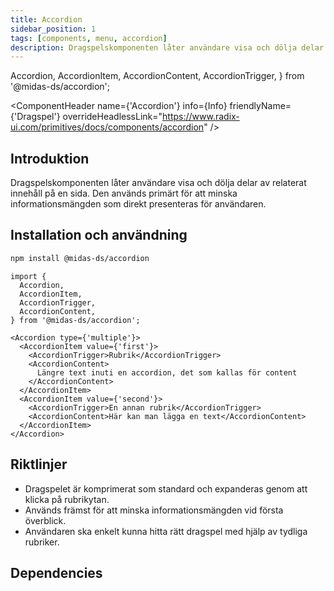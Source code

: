 ```yaml
---
title: Accordion
sidebar_position: 1
tags: [components, menu, accordion]
description: Dragspelskomponenten låter användare visa och dölja delar av relaterat innehåll på en sida.
---
```


  Accordion,
  AccordionItem,
  AccordionContent,
  AccordionTrigger,
} from '@midas-ds/accordion';

<ComponentHeader name={'Accordion'} info={Info} friendlyName={'Dragspel'} overrideHeadlessLink="https://www.radix-ui.com/primitives/docs/components/accordion"  />

## Introduktion

Dragspelskomponenten låter användare visa och dölja delar av relaterat innehåll på en sida. Den används primärt för att minska informationsmängden som direkt presenteras för användaren.


## Installation och användning

```bash npm2yarn
npm install @midas-ds/accordion
```

```tsx
import {
  Accordion,
  AccordionItem,
  AccordionTrigger,
  AccordionContent,
} from '@midas-ds/accordion';
```

```tsx live
<Accordion type={'multiple'}>
  <AccordionItem value={'first'}>
    <AccordionTrigger>Rubrik</AccordionTrigger>
    <AccordionContent>
      Längre text inuti en accordion, det som kallas för content
    </AccordionContent>
  </AccordionItem>
  <AccordionItem value={'second'}>
    <AccordionTrigger>En annan rubrik</AccordionTrigger>
    <AccordionContent>Här kan man lägga en text</AccordionContent>
  </AccordionItem>
</Accordion>
```

## Riktlinjer
- Dragspelet är komprimerat som standard och expanderas genom att klicka på rubrikytan. 
- Används främst för att minska informationsmängden vid första överblick. 
- Användaren ska enkelt kunna hitta rätt dragspel med hjälp av tydliga rubriker.

## Dependencies
<ComponentFooter info={Info}/>
